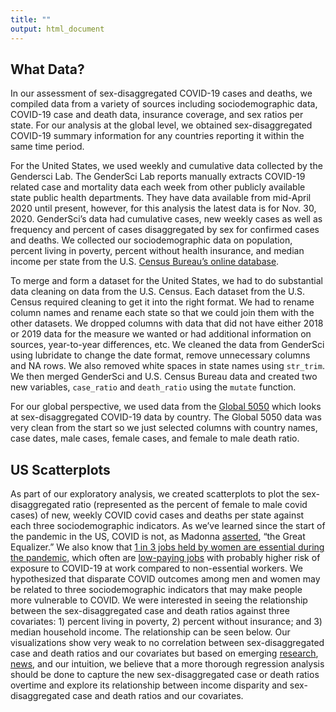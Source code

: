 ```yaml
---
title: ""
output: html_document
---
```


## What Data?

In our assessment of sex-disaggregated COVID-19 cases and deaths, we compiled data from a variety of sources including sociodemographic data, COVID-19 case and death data, insurance coverage, and sex ratios per state. For our analysis at the global level, we obtained sex-disaggregated COVID-19 summary information for any countries reporting it within the same time period. 
 
For the United States, we used weekly and cumulative data collected by the Gendersci Lab. The GenderSci Lab reports manually extracts COVID-19 related case and mortality data each week from other publicly available state public health departments. They have data available from mid-April 2020 until present, however, for this analysis the latest data is for Nov. 30, 2020. GenderSci’s data had cumulative cases, new weekly cases as well as frequency and percent of cases disaggregated by sex for confirmed cases and deaths. We collected our sociodemographic data on population, percent living in poverty, percent without health insurance, and median income per state from the U.S. [Census Bureau’s online database](https://www.census.gov/quickfacts/fact/table/US/PST045219).  
 
 
To merge and form a dataset for the United States, we had to do substantial data cleaning on data from the U.S. Census. Each dataset from the U.S. Census required cleaning to get it into the right format. We had to rename column names and rename each state so that we could join them with the other datasets. We dropped columns with data that did not have either 2018 or 2019 data for the measure we wanted or had additional information on sources, year-to-year differences, etc. We cleaned the data from GenderSci using lubridate to change the date format, remove unnecessary columns and NA rows. We also removed white spaces in state names using `str_trim`. We then merged GenderSci and U.S. Census Bureau data and created two new variables, `case_ratio` and `death_ratio` using the `mutate` function.
 
 
For our global perspective, we used data from the [Global 5050](https://globalhealth5050.org/the-sex-gender-and-covid-19-project/) which looks at sex-disaggregated COVID-19 data by country. The Global 5050 data was very clean from the start so we just selected columns with country names, case dates, male cases, female cases, and female to male death ratio. 

## US Scatterplots
As part of our exploratory analysis, we created scatterplots to plot the sex-disaggregated ratio (represented as the percent of female to male covid cases) of new, weekly COVID covid cases and deaths per state against each three sociodemographic indicators. As we’ve learned since the start of the pandemic in the US, COVID is not, as Madonna [asserted](https://www.cnn.com/2020/03/23/entertainment/madonna-coronavirus-video-intl-scli/index.html), “the Great Equalizer.” We also know that [1 in 3 jobs held by women are essential during the pandemic](https://www.nytimes.com/2020/04/18/us/coronavirus-women-essential-workers.html), which often are [low-paying jobs](https://www.theatlantic.com/ideas/archive/2020/05/why-are-americas-most-essential-workers-so-poorly-treated/611575/) with probably higher risk of exposure to COVID-19 at work compared to non-essential workers.  We hypothesized that disparate COVID outcomes among men and women may be related to three sociodemographic indicators that may make people more vulnerable to COVID. We were interested in seeing the relationship between the sex-disaggregated case and death ratios against three covariates: 1) percent living in poverty, 2) percent without insurance; and 3) median household income. The relationship can be seen below. Our visualizations show very weak to no correlation between sex-disaggregated case and death ratios and our covariates but based on emerging [research](https://www.pewsocialtrends.org/2020/09/24/economic-fallout-from-covid-19-continues-to-hit-lower-income-americans-the-hardest/), [news](https://www.nytimes.com/2020/03/15/world/europe/coronavirus-inequality.html), and our intuition, we believe that a more thorough regression analysis should be done to capture the new sex-disaggregated case or death ratios overtime and explore its relationship between income disparity and sex-disaggregated case and death ratios and our covariates.
